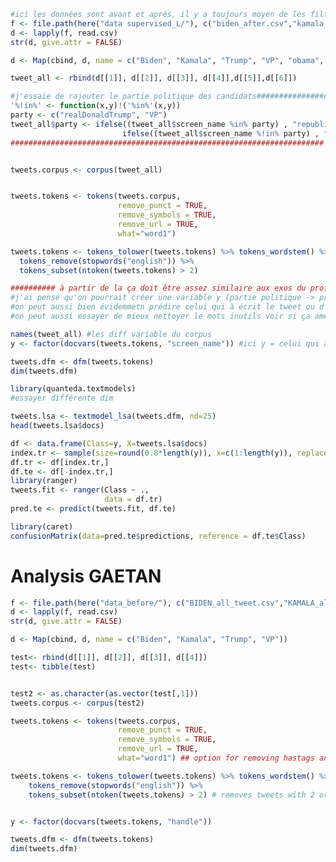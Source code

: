 
```r
#ici les données sont avant et après, il y a toujours moyen de les filtrer selon les besoin
f <- file.path(here("data supervised_L/"), c("biden_after.csv","kamala_after.csv", "trump_after.csv", "vp_after.csv", "obama_after.csv", "aoc_after.csv"))
d <- lapply(f, read.csv)
str(d, give.attr = FALSE)

d <- Map(cbind, d, name = c("Biden", "Kamala", "Trump", "VP", "obama", "aoc"))

tweet_all <- rbind(d[[1]], d[[2]], d[[3]], d[[4]],d[[5]],d[[6]])

#j'essaie de rajouter le partie politique des candidats######################
'%!in%' <- function(x,y)!('%in%'(x,y))
party <- c("realDonaldTrump", "VP")
tweet_all$party <- ifelse((tweet_all$screen_name %in% party) , "republican", 
                         ifelse((tweet_all$screen_name %!in% party) , "democrate"))
######################################################################


tweets.corpus <- corpus(tweet_all)


tweets.tokens <- tokens(tweets.corpus, 
                        remove_punct = TRUE, 
                        remove_symbols = TRUE, 
                        remove_url = TRUE,
                        what="word1")

tweets.tokens <- tokens_tolower(tweets.tokens) %>% tokens_wordstem() %>%
  tokens_remove(stopwords("english")) %>% 
  tokens_subset(ntoken(tweets.tokens) > 2) 

########## à partir de la ça doit être assez similaire aux exos du prof (supervised et unsupervised)
#j'ai pensé qu'on pourrait créer une variable y (partie politique -> prédire le partie)
#on peut aussi bien évidemmetn prédire celui qui à écrit le tweet ou d'autre variable 
#on peut aussi essayer de mieux nettoyer le mots inutils voir si ça améliore la prédiciton 

names(tweet_all) #les diff variable du corpus
y <- factor(docvars(tweets.tokens, "screen_name")) #ici y = celui qui à écrit le tweet 

tweets.dfm <- dfm(tweets.tokens)
dim(tweets.dfm)

library(quanteda.textmodels)
#essayer différente dim

tweets.lsa <- textmodel_lsa(tweets.dfm, nd=25)
head(tweets.lsa$docs)

df <- data.frame(Class=y, X=tweets.lsa$docs)
index.tr <- sample(size=round(0.8*length(y)), x=c(1:length(y)), replace=FALSE)
df.tr <- df[index.tr,]
df.te <- df[-index.tr,]
library(ranger)
tweets.fit <- ranger(Class ~ ., 
                     data = df.tr)
pred.te <- predict(tweets.fit, df.te)

library(caret)
confusionMatrix(data=pred.te$predictions, reference = df.te$Class)
```





# Analysis GAETAN
```r


f <- file.path(here("data_before/"), c("BIDEN_all_tweet.csv","KAMALA_all_tweet.csv", "TRUMP_all_tweet.csv", "VP_all_tweet.csv"))
d <- lapply(f, read.csv)
str(d, give.attr = FALSE)

d <- Map(cbind, d, name = c("Biden", "Kamala", "Trump", "VP"))

test<- rbind(d[[1]], d[[2]], d[[3]], d[[4]])
test<- tibble(test)


test2 <- as.character(as.vector(test[,1])) 
tweets.corpus <- corpus(test2)

tweets.tokens <- tokens(tweets.corpus, 
                        remove_punct = TRUE, 
                        remove_symbols = TRUE, 
                        remove_url = TRUE,
                        what="word1") ## option for removing hastags and tags symbols (@, #, etc.)

tweets.tokens <- tokens_tolower(tweets.tokens) %>% tokens_wordstem() %>%
    tokens_remove(stopwords("english")) %>% 
    tokens_subset(ntoken(tweets.tokens) > 2) # removes tweets with 2 or fewer tokens


y <- factor(docvars(tweets.tokens, "handle"))

tweets.dfm <- dfm(tweets.tokens)
dim(tweets.dfm)

```
